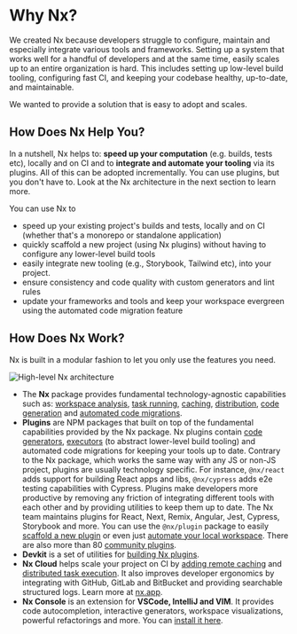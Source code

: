 # Why Nx?

We created Nx because developers struggle to configure, maintain and especially integrate various tools and frameworks. Setting up a system that works well for a handful of developers and at the same time, easily scales up to an entire organization is hard. This includes setting up low-level build tooling, configuring fast CI, and keeping your codebase healthy, up-to-date, and maintainable.

We wanted to provide a solution that is easy to adopt and scales.

## How Does Nx Help You?

In a nutshell, Nx helps to: **speed up your computation** (e.g. builds, tests etc), locally and on CI and to **integrate and automate your tooling** via its plugins. All of this can be adopted incrementally. You can use plugins, but you don't have to. Look at the Nx architecture in the next section to learn more.

You can use Nx to

- speed up your existing project's builds and tests, locally and on CI (whether that's a monorepo or standalone application)
- quickly scaffold a new project (using Nx plugins) without having to configure any lower-level build tools
- easily integrate new tooling (e.g., Storybook, Tailwind etc), into your project.
- ensure consistency and code quality with custom generators and lint rules
- update your frameworks and tools and keep your workspace evergreen using the automated code migration feature

## How Does Nx Work?

Nx is built in a modular fashion to let you only use the features you need.

![High-level Nx architecture](/shared/images/nx-architecture.svg)

- The **Nx** package provides fundamental technology-agnostic capabilities such as: [workspace analysis](/core-features/explore-graph), [task running](/core-features/run-tasks), [caching](/core-features/cache-task-results), [distribution](/core-features/distribute-task-execution), [code generation](/plugin-features/use-code-generators) and [automated code migrations](/core-features/automate-updating-dependencies).
- **Plugins** are NPM packages that built on top of the fundamental capabilities provided by the Nx package. Nx plugins contain [code generators](/plugin-features/use-code-generators), [executors](/plugin-features/use-task-executors) (to abstract lower-level build tooling) and automated code migrations for keeping your tools up to date. Contrary to the Nx package, which works the same way with any JS or non-JS project, plugins are usually technology specific. For instance, `@nx/react` adds support for building React apps and libs, `@nx/cypress` adds e2e testing capabilities with Cypress. Plugins make developers more productive by removing any friction of integrating different tools with each other and by providing utilities to keep them up to date. The Nx team maintains plugins for React, Next, Remix, Angular, Jest, Cypress, Storybook and more. You can use the `@nx/plugin` package to easily [scaffold a new plugin](/plugins/intro/getting-started) or even just [automate your local workspace](/plugins/recipes/local-generators). There are also more than 80 [community plugins](/plugins/registry).
- **Devkit** is a set of utilities for [building Nx plugins](/plugins/intro/getting-started).
- **Nx Cloud** helps scale your project on CI by [adding remote caching](/concepts/how-caching-works) and [distributed task execution](/more-concepts/illustrated-dte). It also improves developer ergonomics by integrating with GitHub, GitLab and BitBucket and providing searchable structured logs. Learn more at [nx.app](https://nx.app).
- **Nx Console** is an extension for **VSCode, IntelliJ and VIM**. It provides code autocompletion, interactive generators, workspace visualizations, powerful refactorings and more. You can [install it here](/core-features/integrate-with-editors).

